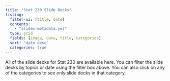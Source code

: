 ```yaml
---
title: "Stat 230 Slide Decks"
listing:
  filter-ui: [title, date]
  contents:
    - "slides-metadata.yml"
  type: grid
  fields: [image, date, title, categories]
  sort: "date desc"
  categories: true
---
```


All of the slide decks for Stat 230 are available here. You can filter the slide decks by topics or date using the filter box above. You can also click on any of the categories to see only slide decks in that category.